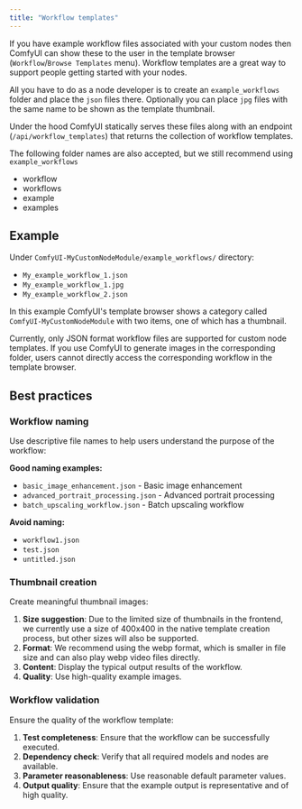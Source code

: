 ---
title: "Workflow templates"
---

If you have example workflow files associated with your custom nodes 
then ComfyUI can show these to the user in the template browser (`Workflow`/`Browse Templates` menu). 
Workflow templates are a great way to support people getting started with your nodes.

All you have to do as a node developer is to create an `example_workflows` folder and place the `json` files there. 
Optionally you can place `jpg` files with the same name to be shown as the template thumbnail.  

Under the hood ComfyUI statically serves these files along with an endpoint (`/api/workflow_templates`) 
that returns the collection of workflow templates.

<Note>

The following folder names are also accepted, but we still recommend using `example_workflows`
- workflow
- workflows
- example
- examples
</Note>

## Example

Under `ComfyUI-MyCustomNodeModule/example_workflows/` directory:
 - `My_example_workflow_1.json`
 - `My_example_workflow_1.jpg`
 - `My_example_workflow_2.json`

In this example ComfyUI's template browser shows a category called `ComfyUI-MyCustomNodeModule` with two items, one of which has a thumbnail.


<Tip>
    Currently, only JSON format workflow files are supported for custom node templates. If you use ComfyUI to generate images in the corresponding folder, users cannot directly access the corresponding workflow in the template browser.
</Tip>

## Best practices

### Workflow naming

Use descriptive file names to help users understand the purpose of the workflow:

**Good naming examples:**
- `basic_image_enhancement.json` - Basic image enhancement
- `advanced_portrait_processing.json` - Advanced portrait processing
- `batch_upscaling_workflow.json` - Batch upscaling workflow

**Avoid naming:**
- `workflow1.json`
- `test.json`
- `untitled.json`

### Thumbnail creation

Create meaningful thumbnail images:

1. **Size suggestion**: Due to the limited size of thumbnails in the frontend, we currently use a size of 400x400 in the native template creation process, but other sizes will also be supported.
2. **Format**: We recommend using the webp format, which is smaller in file size and can also play webp video files directly.
3. **Content**: Display the typical output results of the workflow.
4. **Quality**: Use high-quality example images.

### Workflow validation

Ensure the quality of the workflow template:

1. **Test completeness**: Ensure that the workflow can be successfully executed.
2. **Dependency check**: Verify that all required models and nodes are available.
3. **Parameter reasonableness**: Use reasonable default parameter values.
4. **Output quality**: Ensure that the example output is representative and of high quality.
